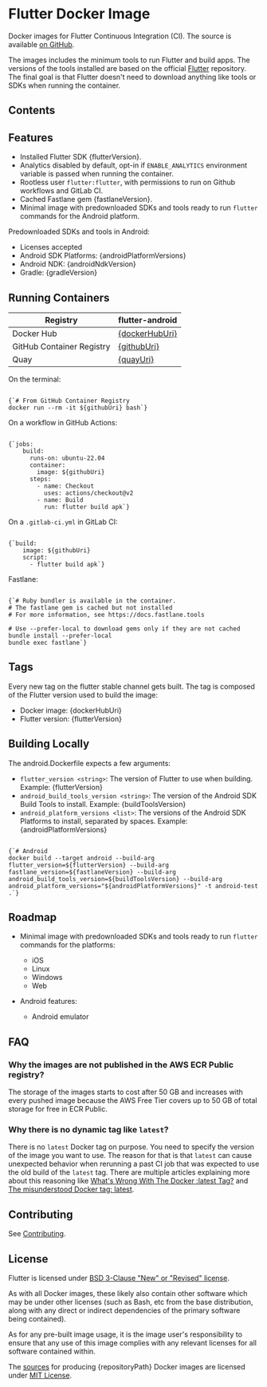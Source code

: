 
# Flutter Docker Image

Docker images for Flutter Continuous Integration (CI). The source is available [on GitHub](https://github.com/gmeligio/flutter-docker-image).

The images includes the minimum tools to run Flutter and build apps. The versions of the tools installed are based on the official [Flutter](https://github.com/flutter/flutter) repository. The final goal is that Flutter doesn't need to download anything like tools or SDKs when running the container.

## Contents

## Features

- Installed Flutter SDK {flutterVersion}.
- Analytics disabled by default, opt-in if `ENABLE_ANALYTICS` environment variable is passed when running the container.
- Rootless user `flutter:flutter`, with permissions to run on Github workflows and GitLab CI.
- Cached Fastlane gem {fastlaneVersion}.
- Minimal image with predownloaded SDKs and tools ready to run `flutter` commands for the Android platform.

Predownloaded SDKs and tools in Android:

- Licenses accepted
- Android SDK Platforms: {androidPlatformVersions}
- Android NDK: {androidNdkVersion}
- Gradle: {gradleVersion}

## Running Containers

| Registry                  | flutter-android                                        |
|---------------------------|--------------------------------------------------------|
| Docker Hub                | <a href={dockerHubUrl}>{dockerHubUri}</a>    |
| GitHub Container Registry | <a href="https://github.com/gmeligio/flutter-docker-image/pkgs/container/flutter-android">{githubUri}</a> |
| Quay                      | <a href={quayUrl}>{quayUri}</a> |

On the terminal:
<pre><code className="language-bash">
{`# From GitHub Container Registry
docker run --rm -it ${githubUri} bash`}
</code></pre>

On a workflow in GitHub Actions:
<pre><code className="language-yaml">
{`jobs:
    build:
      runs-on: ubuntu-22.04
      container:
        image: ${githubUri}
      steps:
        - name: Checkout
          uses: actions/checkout@v2
        - name: Build
          run: flutter build apk`}
</code></pre>

On a `.gitlab-ci.yml` in GitLab CI:
<pre><code className="language-yaml">
{`build:
    image: ${githubUri}
    script:
      - flutter build apk`}
</code></pre>

Fastlane:
<pre><code className="language-bash">
{`# Ruby bundler is available in the container.
# The fastlane gem is cached but not installed
# For more information, see https://docs.fastlane.tools

# Use --prefer-local to download gems only if they are not cached
bundle install --prefer-local
bundle exec fastlane`}
</code></pre>

## Tags

Every new tag on the flutter stable channel gets built. The tag is composed of the Flutter version used to build the image:
- Docker image: {dockerHubUri}
- Flutter version: {flutterVersion}

## Building Locally

The android.Dockerfile expects a few arguments:

- `flutter_version <string>`: The version of Flutter to use when building. Example: {flutterVersion}
- `android_build_tools_version <string>`: The version of the Android SDK Build Tools to install. Example: {buildToolsVersion}
- `android_platform_versions <list>`: The versions of the Android SDK Platforms to install, separated by spaces. Example: {androidPlatformVersions}
  
<pre><code className="language-bash">
{`# Android
docker build --target android --build-arg flutter_version=${flutterVersion} --build-arg fastlane_version=${fastlaneVersion} --build-arg android_build_tools_version=${buildToolsVersion} --build-arg android_platform_versions="${androidPlatformVersions}" -t android-test .`}
</code></pre>

## Roadmap

- Minimal image with predownloaded SDKs and tools ready to run `flutter` commands for the platforms:
   
   - iOS
   - Linux
   - Windows
   - Web

- Android features:
   
   - Android emulator

## FAQ

### Why the images are not published in the AWS ECR Public registry?

The storage of the images starts to cost after 50 GB and increases with every pushed image because the AWS Free Tier covers up to 50 GB of total storage for free in ECR Public.

### Why there is no dynamic tag like `latest`?

There is no `latest` Docker tag on purpose. You need to specify the version of the image you want to use. The reason for that is that `latest` can cause unexpected behavior when rerunning a past CI job that was expected to use the old build of the `latest` tag. There are multiple articles explaining more about this reasoning like [What's Wrong With The Docker :latest Tag?](https://vsupalov.com/docker-latest-tag/) and [The misunderstood Docker tag: latest](https://medium.com/@mccode/the-misunderstood-docker-tag-latest-af3babfd6375).

## Contributing

See [Contributing](docs/contributing.md).

## License

Flutter is licensed under [BSD 3-Clause "New" or "Revised" license](https://github.com/flutter/flutter/blob/master/LICENSE).

As with all Docker images, these likely also contain other software which may be under other licenses (such as Bash, etc from the base distribution, along with any direct or indirect dependencies of the primary software being contained).

As for any pre-built image usage, it is the image user's responsibility to ensure that any use of this image complies with any relevant licenses for all software contained within.

The [sources](https://github.com/gmeligio/flutter-docker-image) for producing {repositoryPath} Docker images are licensed under [MIT License](LICENSE.md).
